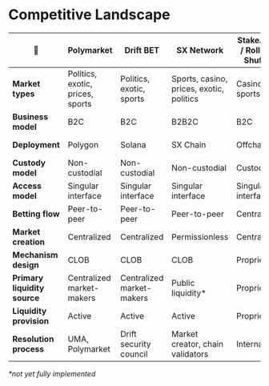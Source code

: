 # Competitive Landscape

| 🌊                              | Polymarket                        | Drift BET                       | SX Network                    | Stake.com / Rollbit / Shuffle | *Azuro*                         |
|----------------------------------|-----------------------------------|---------------------------------|-------------------------------|-------------------------------|-------------------------------------|
| **Market types**                 | Politics, exotic, prices, sports  | Politics, exotic, sports        | Sports, casino, prices, exotic, politics | Casino, sports                 | *Sports, politics, exotic*      |
| **Business model**               | B2C                               | B2C                             | B2B2C                          | B2C                           | *B2B2C*                         |
| **Deployment**                   | Polygon                           | Solana                          | SX Chain                       | Offchain                      | *Polygon, Gnosis, Chiliz*       |
| **Custody model**                | Non-custodial                     | Non-custodial                   | Non-custodial                  | Custodial                     | *Non-custodial*                 |
| **Access model**                 | Singular interface                | Singular interface              | Singular interface             | Singular interface             | *Multiple interfaces*           |
| **Betting flow**                 | Peer-to-peer                      | Peer-to-peer                    | Peer-to-peer                   | Centralized                   | *Peer-to-pool*                  |
| **Market creation**              | Centralized                       | Centralized                     | Permissionless                 | Centralized                   | *Permissionless\**               |
| **Mechanism design**             | CLOB                              | CLOB                            | CLOB                           | Proprietary                   | *vAMM*                          |
| **Primary liquidity source**     | Centralized market-makers         | Centralized market-makers       | Public liquidity\*             | Proprietary                   | *Public liquidity*              |
| **Liquidity provision**          | Active                            | Active                          | Active                         | Proprietary                   | *Passive*                       |
| **Resolution process**           | UMA, Polymarket                   | Drift security council           | Market creator, chain validators | Internal                      | *Data provider, AzuroDAO\**      |

*\*not yet fully implemented*